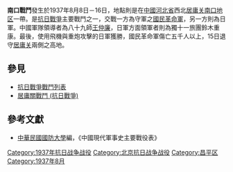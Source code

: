 {{Dablink|关于北洋政府时期中国内战，参见：[[南口戰鬥_(北洋政府時期)|南口戰鬥 (北洋政府時期)]]。}}
{{Infobox Military Conflict|
campaign=|
image=|
caption=|
conflict=南口戰鬥|
date=1937年8月8日－16日|
place=[[中國|中國]]冀西北（[[南口地区|南口]]在今[[北京市|北京市]][[昌平区|昌平区]]境）|
result=日軍使用飛機與戰車，國軍損失達三分之二，15日退守[[居庸关|居庸关]]兩側高地|
combatant1=中華民國國民革命軍|
combatant2=日軍獨十一旅團| 
commander1=八十九師王仲廉|
commander2=鈴木重康|
strength1=8000|
strength2=5000|
casualties1=傷亡五千人左右|
casualties2=|
}}
'''南口戰鬥'''發生於1937年8月8日－16日，地點則是在[[中國|中國]][[河北省_(中華民國)|河北省]]西北[[居庸关|居庸关]][[南口地区|南口地区]]一帶。是[[抗日戰爭|抗日戰爭]]主要戰鬥之一，交戰一方為守軍之[[國民革命軍|國民革命軍]]，另一方則為日軍。中國軍隊領導者為八十九師[[王仲廉|王仲廉]]，日軍方面領軍者則為獨十一旅團鈴木重康。最後，使用飛機與重炮攻擊的日軍獲勝，國民革命軍傷亡五千人以上，15日退守[[居庸关|居庸关]]兩側之高地。

==參見==
*[[抗日戰爭戰鬥列表|抗日戰爭戰鬥列表]]
*[[居庸關戰鬥_(抗日戰爭)|居庸關戰鬥 (抗日戰爭)]]

==參考文獻==
*[[中華民國|中華民國]][[國防大學_(臺灣)|國防大學]]編，《中國現代軍事史主要戰役表》

[[Category:1937年抗日战争战役|Category:1937年抗日战争战役]]
[[Category:北京抗日战争战役|Category:北京抗日战争战役]]
[[Category:昌平区|Category:昌平区]]
[[Category:1937年8月|Category:1937年8月]]